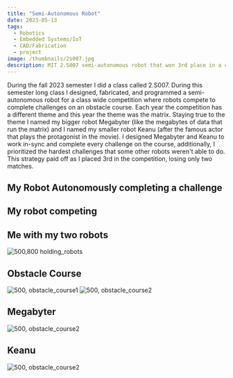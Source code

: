 ```yaml
---
title: "Semi-Autonomous Robot"
date: 2023-05-13
tags:
  - Robotics
  - Embedded Systems/IoT
  - CAD/Fabrication
  - project
image: /thumbnails/2s007.jpg
description: MIT 2.S007 semi-autonomous robot that won 3rd place in a class wide competition.
---
```


During the fall 2023 semester I did a class called 2.S007. During this semester long class I designed, fabricated, and programmed a semi-autonomous robot for a class wide competition where robots compete to complete challenges on an obstacle course. Each year the competition has a different theme and this year the theme was the matrix. Staying true to the theme I named my bigger robot Megabyter (like the megabytes of data that run the matrix) and I named my smaller robot Keanu (after the famous actor that plays the protagonist in the movie). I designed Megabyter and Keanu to work in-sync and complete every challenge on the course, additionally, I prioritized the hardest challenges that some other robots weren't able to do. This strategy paid off as I placed 3rd in the competition, losing only two matches.

## My Robot Autonomously completing a challenge

<YouTube videoId="TR5wGjX2uAk" title="Challenge" />


## My robot competing

<YouTube videoId="kBQhr1Io9l8" title="Competing" />

## Me with my two robots

![500,800 holding_robots](./holding_robots_compressed.jpg)

## Obstacle Course

![500, obstacle_course1](./obstacle_course.jpg)
![500, obstacle_course2](./obstacle_course2.jpg)

## Megabyter

![500, obstacle_course2](./megabyter.jpg)

## Keanu

![500, obstacle_course2](./keanu.jpg)